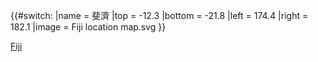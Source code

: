 {{#switch:{{{1}}}
|name   = 斐濟
|top    = -12.3
|bottom = -21.8
|left   = 174.4
|right  = 182.1
|image  = Fiji location map.svg
}}<noinclude>{{Location map/Info}}
{{Documentation}}

[[Category:地理位置圖模板|Fiji]]
</noinclude>